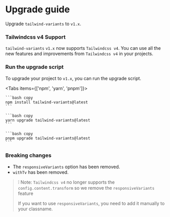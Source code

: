 
# Upgrade guide

Upgrade `tailwind-variants` to `v1.x`.

### Tailwindcss v4 Support

`tailwind-variants` `v1.x` now supports `Tailwindcss v4`. You can use all the new features and improvements from `Tailwindcss v4` in your projects.

### Run the upgrade script

To upgrade your project to `v1.x`, you can run the upgrade script.

<Tabs items={['npm', 'yarn', 'pnpm']}>
  <Tab>

    ```bash copy
    npm install tailwind-variants@latest
    ```

  </Tab>
  <Tab>

    ```bash copy
    yarn upgrade tailwind-variants@latest
    ```

  </Tab>
  <Tab>

    ```bash copy
    pnpm upgrade tailwind-variants@latest
    ```

  </Tab>
</Tabs>

### Breaking changes

- The `responsiveVariants` option has been removed.
- `withTv` has been removed.

> ❕ Note: `Tailwindcss v4` no longer supports the `config.content.transform` so we remove the `responsiveVariants` feature
> 
> If you want to use `responsiveVariants`, you need to add it manually to your classname.

